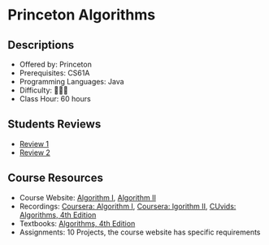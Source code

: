 # Princeton Algorithms

## Descriptions

- Offered by: Princeton
- Prerequisites: CS61A
- Programming Languages: Java
- Difficulty: 🌟🌟🌟
- Class Hour: 60 hours

## Students Reviews

- [Review 1](./course-princeton-review1)
- [Review 2](#)

## Course Resources

- Course Website: [Algorithm I](https://www.coursera.org/learn/algorithms-part1), [Algorithm II](https://www.coursera.org/learn/algorithms-part2)
- Recordings: [Coursera: Algorithm I](https://www.coursera.org/learn/algorithms-part1), [Coursera: lgorithm II](https://www.coursera.org/learn/algorithms-part2), [CUvids: Algorithms, 4th Edition](https://cuvids.io/app/course/2/)
- Textbooks: [Algorithms, 4th Edition](https://algs4.cs.princeton.edu/home/)
- Assignments: 10 Projects, the course website has specific requirements
